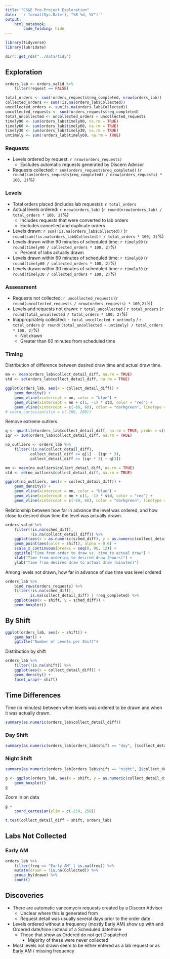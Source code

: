 ```yaml
---
title: "CS&E Pre-Project Exploration"
date: '`r format(Sys.Date(), "%B %d, %Y")`'
output: 
    html_notebook:
        code_folding: hide
---
```


```r
library(tidyverse)
library(lubridate)

dirr::get_rds("../data/tidy")
```

## Exploration

```r
orders_lab <- orders_valid %>%
    filter(request == FALSE) 

total_orders <- sum(!orders_requests$req_completed, nrow(orders_lab))
collected_orders <- sum(!is.na(orders_lab$Collected))
uncollected_orders <- sum(is.na(orders_lab$Collected))
uncollected_requests <- sum(!orders_requests$req_completed)
total_uncollected <- uncollected_orders + uncollected_requests
timely90 <- sum(orders_lab$timely90, na.rm = TRUE)
timely60 <- sum(orders_lab$timely60, na.rm = TRUE)
timely30 <- sum(orders_lab$timely30, na.rm = TRUE)
untimely <- sum(!orders_lab$timely60, na.rm = TRUE)
```

### Requests
* Levels ordered by request: `r nrow(orders_requests)`  
    - Excludes automatic requests generated by Discern Advisor
* Requests collected: `r sum(orders_requests$req_completed)` (`r round(sum(orders_requests$req_completed) / nrow(orders_requests) * 100, 2)`%)

### Levels

- Total orders placed (includes lab requests): `r total_orders`
- Actual levels ordered: `r nrow(orders_lab)` (`r round(nrow(orders_lab) / total_orders * 100, 2)`%) 
    + Includes requests that were converted to lab orders
    + Excludes cancelled and duplicate orders
- Levels drawn: `r sum(!is.na(orders_lab$Collected))` (`r round(sum(!is.na(orders_lab$Collected)) / total_orders * 100, 2)`%)  
- Levels drawn within 90 minutes of scheduled time: `r timely90` (`r round(timely90 / collected_orders * 100, 2)`%)
    + Percent of labs actually drawn
- Levels drawn within 60 minutes of scheduled time: `r timely60` (`r round(timely60 / collected_orders * 100, 2)`%)
- Levels drawn within 30 minutes of scheduled time: `r timely30` (`r round(timely30 / collected_orders * 100, 2)`%)

### Assessment

- Requests not collected: `r uncollected_requests` (`r round(uncollected_requests / nrow(orders_requests) * 100,2)`%)
- Levels and requests not drawn: `r total_uncollected` / `r total_orders` (`r round(total_uncollected / total_orders * 100, 2)`%)
- Inappropriately collected: `r total_uncollected + untimely` / `r total_orders` (`r round((total_uncollected + untimely) / total_orders * 100, 2)`%)
    + Not drawn
    + Greater than 60 minutes from scheduled time

### Timing

Distribution of difference between desired draw time and actual draw time.

```r
mn <- mean(orders_lab$collect_detail_diff, na.rm = TRUE)
std <- sd(orders_lab$collect_detail_diff, na.rm = TRUE)

ggplot(orders_lab, aes(x = collect_detail_diff)) +
    geom_density() +
    geom_vline(xintercept = mn, color = "blue") +
    geom_vline(xintercept = mn + c(1, -1) * std, color = "red") +
    geom_vline(xintercept = c(-60, 60), color = "darkgreen", linetype = "dashed")
# coord_cartesian(xlim = c(-200, 200))
```

Remove extreme outliers

```r
q <- quantile(orders_lab$collect_detail_diff, na.rm = TRUE, probs = c(0.25, 0.5, 0.75))
iqr <- IQR(orders_lab$collect_detail_diff, na.rm = TRUE)

no_outliers <- orders_lab %>%
    filter(!is.na(collect_detail_diff),
           collect_detail_diff >= q[1] - (iqr * 3),
           collect_detail_diff <= (iqr * 3) + q[3])

mn <- mean(no_outliers$collect_detail_diff, na.rm = TRUE)
std <- sd(no_outliers$collect_detail_diff, na.rm = TRUE)

ggplot(no_outliers, aes(x = collect_detail_diff)) +
    geom_density() +
    geom_vline(xintercept = mn, color = "blue") +
    geom_vline(xintercept = mn + c(1, -1) * std, color = "red") +
    geom_vline(xintercept = c(-60, 60), color = "darkgreen", linetype = "dashed")
```

Relationship between how far in advance the level was ordered, and how close to desired draw time the level was actually drawn.

```r
orders_valid %>%
    filter(!is.na(sched_diff),
           !is.na(collect_detail_diff)) %>%
    ggplot(aes(x = as.numeric(sched_diff), y = as.numeric(collect_detail_diff))) +
    geom_point(aes(color = shift), alpha = 0.6) +
    scale_x_continuous(breaks = seq(0, 96, 12)) +
    ggtitle("Time from order to draw vs. time to actual draw") +
    xlab("Time from ordering to desired draw (hours)") +
    ylab("Time from desired draw to actual draw (minutes)")
```

Among levels not drawn, how far in advance of due time was level ordered

```r
orders_lab %>%
    bind_rows(orders_requests) %>%
    filter(!is.na(sched_diff),
           is.na(collect_detail_diff) | !req_completed) %>%
    ggplot(aes(x = shift, y = sched_diff)) +
    geom_boxplot()
```


## By Shift

```r
ggplot(orders_lab, aes(x = shift)) +
    geom_bar() +
    ggtitle("Number of Levels per Shift")
```

Distribution by shift

```r
orders_lab %>%
    filter(!is.na(shift)) %>%
    ggplot(aes(x = collect_detail_diff)) +
    geom_density() +
    facet_wrap(~ shift)
```

## Time Differences

Time (in minutes) between when levels was ordered to be drawn and when it was actually drawn.

```r
summary(as.numeric(orders_lab$collect_detail_diff))
```

### Day Shift
```r
summary(as.numeric(orders_lab[orders_lab$shift == "day", ]$collect_detail_diff))
```

### Night Shift
```r
summary(as.numeric(orders_lab[orders_lab$shift == "night", ]$collect_detail_diff))
```

```r
g <- ggplot(orders_lab, aes(x = shift, y = as.numeric(collect_detail_diff))) +
    geom_boxplot()
g
```

Zoom in on data

```r
g +
    coord_cartesian(ylim = c(-250, 250))
```


```r
t.test(collect_detail_diff ~ shift, orders_lab)
```

## Labs Not Collected

### Early AM

```r
orders_lab %>%
    filter(freq == "Early AM" | is.na(freq)) %>%
    mutate(drawn = !is.na(Collected)) %>%
    group_by(drawn) %>%
    count()
```

## Discoveries

* There are automatic vancomycin requests created by a Discern Advisor
    - Unclear where this is generated from
    - Request detail was usually several days prior to the order date
* Levels ordered without a frequency (mostly Early AM) show up with and Ordered date/time instead of a Scheduled date/time
    - Those that show as Ordered do not get Dispatched
        + Majority of these were never collected
* Most levels not drawn seem to be either entered as a lab request or as Early AM / missing frequency
